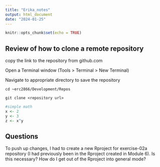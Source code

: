 ```yaml
---
title: "Erika_notes"
output: html_document
date: "2024-01-25"
---
```


```r
knitr::opts_chunk$set(echo = TRUE)
```

## Review of how to clone a remote repository

copy the link to the repository from github.com

Open a Terminal window (Tools > Terminal > New Terminal)

Navigate to appropriate directory to save the repository

  `cd ~erc2866/Development/Repos`

  `git clone <repository url>`

```r
#simple math
x <- 2
y <- 3
z <- x^y
```

## Questions
To push up changes, I had to create a new Rproject for exercise-02a repository (I had previously been in the Rproject created in Module 6). Is this necessary? How do I get out of the Rproject into general mode?
